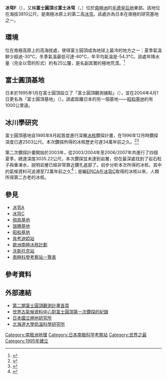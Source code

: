 {{coord|77|19|S|39|42|E|display=title}}
{{Infobox building
| name                 = 富士圓頂
| native_name          =
| native_name_lang     =
| former_names         =
| alternate_names      =
| image                =Antarctica base(Japan) English ver.png 
| image_alt            =300px
| caption              = 富士圆顶的位置（图中Dome Fuji station所标记之处）
| altitude             = 3810公尺
| building_type        =
| architectural_style  =
| structural_system    =
| cost                 =
| ren_cost             =
| client               =
| owner                =
| current_tenants      = 
| landlord             =
| location             = [[毛德皇后地|毛德皇后地]] 
| address              =
| location_town        =
| location_country     =
| iso_region           =
| coordinates_display  = 
| latitude             =
| longitude            =
| coordinates          = 
| start_date           = 
| completion_date      = 
| inauguration_date    = 1995年
| renovation_date      =
| demolition_date      =
| destruction_date     =
| height               = 
| diameter             =
| antenna_spire        =
| roof                 =
| top_floor            =
| other_dimensions     = 
| floor_count          = 
| floor_area           = 
| seating_type         =
| seating_capacity     = 
| elevator_count       =
| main_contractor      =
| architect            =
| architecture_firm    =
| structural_engineer  =
| services_engineer    =
| civil_engineer       =
| other_designers      =
| quantity_surveyor    =
| awards               =
| ren_architect        =
| ren_firm             =
| ren_str_engineer     =
| ren_serv_engineer    =
| ren_civ_engineer     =
| ren_oth_designers    =
| ren_qty_surveyor     =
| ren_awards           =
| url                  =
| references           = 
}}

'''冰穹F'''（{{lang-en|Dome F}}），又稱'''富士圓頂'''或'''富士冰穹'''（{{lang-en|Dome Fuji}}，{{lang-ja|ドーム富士}}）位於[[南極洲|南極洲]]的[[毛德皇后地|毛德皇后地]]東部。該地位在海拔3810公尺，是南極冰原上的第二高[[冰穹|冰穹]]。該處亦為日本在南極的研究基地之一。

==環境==
位在南極高原上的高海拔處，使得富士圓頂成為地球上最冷的地方之一：夏季氣溫鮮少超過-30°C，冬季氣溫最低可達-80°C，年平均氣溫是-54.3°C。該處年降水量（完全以雪的形式）約有25公釐，是名副其實的極地荒漠。<ref name="watanabe_etal_2003">{{cite conference |first = O. |last = Watanabe |coauthors = and 11 others |title = General tendencies of stable isotopes and major chemical constituents of the Dome Fuji deep ice core |booktitle = Global scale climate and environmental study through polar deep ice cores |pages = 1-24 |publisher = National Institute of Polar Research |date = 2003 |location = Tokyo, Japan}}</ref>

==富士圓頂基地==
日本於1995年1月在富士圓頂設立了「富士圓頂觀測據點」（{{lang|ja|ドームふじ観測拠点}}），並在2004年4月1日更名為「富士圓頂基地」（{{lang|ja|ドームふじ基地}}）。該處距離日本的另一個基地——[[昭和基地|昭和基地]]約有1000公里遠。

==冰川學研究==
富士圓頂基地自1995年8月起首度進行深層[[冰核|冰核]]鑽探計畫，在1996年12月時鑽探深度已達2503公尺。本次鑽探所得的冰核歷史可達34萬年前之久。<ref name="dome_f_group_1998">{{cite journal |last = Dome-F Deep Coring Group |title = Deep ice-core drilling at Dome Fuji and glaciological studies in east Dronning Maud Land, Antarctica |journal = Annals of Glaciology |volume = 27 |pages = 333–337 |date = 1998}}</ref><ref name="kawamura_etal_2007">{{cite journal |first = K. |last = Kawamura |coauthors = and 17 others |title = Northern Hemisphere forcing of climatic cycles in Antarctica over the past 360,000 years |journal = Nature |volume = 448 |pages = 912–916 |date = 2007 |doi = 10.1038/nature06015}}</ref>

第二次鑽探計畫開始於2003年，從2003/2004年至2006/2007年共進行了四個夏季，總達深度3035.22公尺。本次鑽探並未達到岩層，但在最深處找到了岩石粒子與重凍水，說明岩層已經非常靠近鑽孔底部了。初步分析本次所得的冰核，其中的氣候資料可追溯至72萬年前之久<ref name="motoyama_2007">{{cite journal |first = H. |last = Motoyama |title = The second deep ice coring project at Dome Fuji, Antarctica |journal = Scientific Drilling |volume = 5 |pages = 41–43 |date = 2007}}</ref>；是繼[[歐洲南極冰核計劃|EPICA]]在[[冰穹C|冰穹C]]取得的冰核以來，人類所得第二古老的冰核。

==參見==
*[[冰穹A|冰穹A]]
*[[冰穹C|冰穹C]]
*[[飛鳥基地|飛鳥基地]]
*[[瑞穗基地|瑞穗基地]]
*[[昭和基地|昭和基地]]
*[[肯考迪婭站|肯考迪婭站]]
*[[歐洲南極冰核計劃|歐洲南極冰核計劃]]
*[[沃斯托克站|沃斯托克站]]
*[[南極科學考察站|南極科學考察站一覽表]]

==參考資料==
{{reflist|2}}

==外部連結==
* [http://polaris.nipr.ac.jp/~domef/home/ 第二期富士圓頂觀測計畫首頁] {{Wayback|url=http://polaris.nipr.ac.jp/~domef/home/ |date=20190904042215 }}{{ja}}{{en}}
* [http://www.ncdc.noaa.gov/paleo/icecore/antarctica/domefuji/domefuji.html 世界古氣候資料中心對富士圓頂第一次鑽探的紀錄] {{Wayback|url=http://www.ncdc.noaa.gov/paleo/icecore/antarctica/domefuji/domefuji.html |date=20131217070813 }}{{en}}
* [http://www.nipr.ac.jp/ 日本國立極地研究所] {{Wayback|url=http://www.nipr.ac.jp/ |date=20200402024916 }}{{ja}}
* [http://www.lowtem.hokudai.ac.jp/ 北海道大學低溫科學研究所] {{Wayback|url=http://www.lowtem.hokudai.ac.jp/ |date=20200203144518 }}{{ja}}

{{南極科學考察站}}
{{The Continent of Antarctica}}

[[Category:南极洲地理|Category:南极洲地理]]
[[Category:日本南极科学考察站|Category:日本南极科学考察站]]
[[Category:世界之最|Category:世界之最]]
[[Category:1995年建立|Category:1995年建立]]